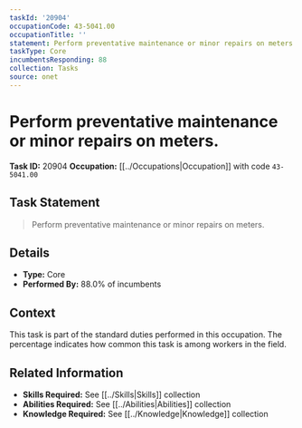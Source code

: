 ```yaml
---
taskId: '20904'
occupationCode: 43-5041.00
occupationTitle: ''
statement: Perform preventative maintenance or minor repairs on meters.
taskType: Core
incumbentsResponding: 88
collection: Tasks
source: onet
---
```

# Perform preventative maintenance or minor repairs on meters.

**Task ID:** 20904
**Occupation:** [[../Occupations|Occupation]] with code `43-5041.00`

## Task Statement

> Perform preventative maintenance or minor repairs on meters.

## Details

- **Type:** Core
- **Performed By:** 88.0% of incumbents

## Context

This task is part of the standard duties performed in this occupation. The percentage indicates how common this task is among workers in the field.

## Related Information

- **Skills Required:** See [[../Skills|Skills]] collection
- **Abilities Required:** See [[../Abilities|Abilities]] collection
- **Knowledge Required:** See [[../Knowledge|Knowledge]] collection
